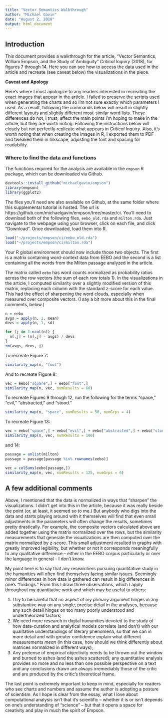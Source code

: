 ```yaml
---
title: "Vector Semantics Walkthrough"
author: "Michael Gavin"
date: "August 2, 2018"
output: html_document
---
```


## Introduction

This document provides a walkthrough for the article, "Vector Semantics, William Empson, and the Study of Ambiguity" *Critical Inquiry* (2018), for figures 7 through 14. Here you can see how to access the data used in the article and recreate (see caveat below) the visualizations in the piece.

**Caveat and Apology**

Here's where I must apologize to any readers interested in recreating the exact images that appear in the article. I failed to preserve the scripts used when generating the charts and so I'm not sure exactly which parameters I used. As a result, following the commands below will result in slightly different layouts and slightly different most-similar word lists. These differences do not, I trust, affect the main points I'm hoping to make in the article, but they are worth noting. Following the instructions below will closely but not perfectly replicate what appears in *Critical Inquiry*. Also, it's worth noting that when creating the images in R, I exported them to PDF and tweaked them in Inkscape, adjusting the font and spacing for readability.

### Where to find the data and functions

The functions required for the analysis are available in the `empson` R package, which can be downloaded via Github.

```r
devtools::install_github("michaelgavin/empson")
library(empson)
library(ggplot2)
```

The files you'll need are also available on Github, at the same folder where this supplemental tutorial is hosted. The url is https://github.com/michaelgavin/empson/tree/master/ci. You'll need to download both of the following files, `eebo_old.rda` and `milton.rda`. Just navigate to the webpage using your browser, click on each file, and click "Download". Once downloaded, load them into R.

```r
load("~/projects/empson/ci/eebo_old.rda")
load("~/projects/empson/ci/milton.rda")
```

Your R global environment should now include those two objects. The first is a matrix containing word-context data from EEBO and the second is a list containing all the words from the Milton passage analyzed in the article.

The matrix called `eebo` has word counts normalized as probability ratios across the row vectors (the sum of each row totals 1). In the visualizations in the article, I computed similarity over a slightly modified version of this matrix, replacing each column with the standard z-score for each value. This had the effect of sharpening the word clouds, especially when measured over composite vectors. (I say a bit more about this in the final comments, below.)
```r
n = eebo
avgs = apply(n, 1, mean)
devs = apply(n, 1, sd)

for (j in 1:ncol(n)) {
  n[,j] = (n[,j] - avgs) / devs
}
rm(avgs, devs, j)
```

To recreate Figure 7:
```r
similarity_map(n, "foot")
```

And to recreate Figure 8:
```r
vec = eebo["square",] + eebo["foot",]
similarity_map(n, vec, numResults = 60)
```

To recreate Figures 9 through 12, run the following for the terms "space," "evil," "abstracted," and "stood."
```r
similarity_map(n, "space", numResults = 50, numGrps = 4)
```

To recreate Figure 13:
```r
vec = eebo["space",] + eebo["evil",] + eebo["abstracted",] + eebo["stood",]
similarity_map(n, vec, numResults = 100)
```
and 14:
```r
passage = unlist(milton)
passage = passage[passage %in% rownames(eebo)]

vec = colSums(eebo[passage,])
similarity_map(n, vec, numResults = 125, numGrps = 6)

```

## A few additional comments

Above, I mentioned that the data is normalized in ways that "sharpen" the visualizations. I didn't get into this in the article, because it was really beside the point (or, at least, it seemed so to me.) But anybody who digs into the data and starts playing around with it themselves will find that even small adjustments in the parameters will often change the results, sometimes pretty drastically. For example, the composite vectors calculated above are added together using the matrix normalized over the rows, but the similarity measurements that generate the visualizations are then computed over the matrix normalized by z-score. This small adjustment resulted in graphs with greatly improved legibility, but whether or not it corresponds meaningfully to any qualitative difference -- either in the EEBO corpus particularly or over the language in general -- I don't know. 

My point here is to say that any researchers pursuing quantitative study in the humanities will often find themselves facing similar issues. Seemingly minor differences in how data is gathered can result in big differences in one's "findings." From this I draw three observations, which I apply throughout my quantitative work and which may be useful to others:

1. I try to be careful that no aspect of my primary argument hinges in any substantive way on any single, precise detail in the analyses, because any such detail hinges on too many poorly understood and undertheorized factors;
2. We need more research in digital humanities devoted to the study of how data-curation and analytical models correlate (and don't) with our qualitative understandings of literary phenomena, so that we can in more detail and with greater confidence explain what different measurements *mean* (in this case, how should we think differently about matrices normalized in different ways);
3. Any pretense of empirical objectivity needs to be thrown out the window and burned to ashes (and the ashes scattered); any quantitative analysis provides no more and no less than one possible perspective on a text and any conclusions drawn are always irremediably those of the critic and are produced by the critic's theoretical frame.

The last point is extremely important to keep in mind, especially for readers who see charts and numbers and assume the author is adopting a posture of scientism. As I hope is clear from the essay, what I love about computational analysis isn't that it's scientific -- whether it is or isn't depends on one's understanding of "science" -- but that it opens a space for creativity and play in much the spirit of Empson.

